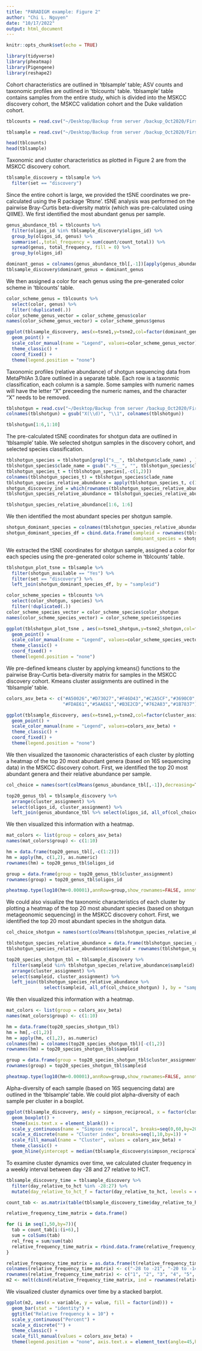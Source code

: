 ```yaml
---
title: "PARADIGM example: Figure 2"
author: "Chi L. Nguyen"
date: "10/17/2022"
output: html_document
---
```


```r
knitr::opts_chunk$set(echo = TRUE)

library(tidyverse)
library(pheatmap)
library(Pigengene)
library(reshape2)

```

Cohort characteristics are outlined in 'tblsample' table; ASV counts and taxonomic profiles are outlined in 'tblcounts' table. 
'tblsample' table contains samples from the entire study, which is divided into the MSKCC discovery cohort, the MSKCC validation cohort and the Duke validation cohort. 

```r

tblcounts = read.csv("~/Desktop/Backup from server /backup_Oct2020/First rotation - VDB/Data - ASV/Sept7_rebuttal/deposited dataset/tblcounts_master_table_deid_MSKCC_9674_Duke_500_101222.csv")

tblsample = read.csv("~/Desktop/Backup from server /backup_Oct2020/First rotation - VDB/Data - ASV/Sept7_rebuttal/deposited dataset/tblsample_cohort_master_table_deid_MSKCC_9674_Duke_500_101222.csv")

head(tblcounts)
head(tblsample)

```

Taxonomic and cluster characteristics as plotted in Figure 2 are from the MSKCC discovery cohort. 

```r

tblsample_discovery = tblsample %>% 
  filter(set == "discovery")

```

Since the entire cohort is large, we provided the tSNE coordinates we pre-calculated using the R package 'Rtsne'. tSNE analysis was performed on the pairwise Bray-Curtis beta-diversity matrix (which was pre-calculated using QIIME). 
We first identified the most abundant genus per sample. 

```r

genus_abundance_tbl = tblcounts %>% 
  filter(oligos_id %in% tblsample_discovery$oligos_id) %>% 
  group_by(oligos_id, genus) %>% 
  summarise(.,total_frequency = sum(count/count_total)) %>% 
  spread(genus, total_frequency, fill = 0) %>% 
  group_by(oligos_id)

dominant_genus = colnames(genus_abundance_tbl[,-1])[apply(genus_abundance_tbl[,-1], 1, which.max)]
tblsample_discovery$dominant_genus = dominant_genus

```

We then assigned a color for each genus using the pre-generated color scheme in 'tblcounts' table. 

```r

color_scheme_genus = tblcounts %>% 
  select(color, genus) %>% 
  filter(!duplicated(.))
color_scheme_genus_vector = color_scheme_genus$color
names(color_scheme_genus_vector) = color_scheme_genus$genus

ggplot(tblsample_discovery, aes(x=tsne1,y=tsne2,col=factor(dominant_genus))) +
  geom_point() +
  scale_color_manual(name = "Legend", values=color_scheme_genus_vector) +
  theme_classic() +
  coord_fixed() +
  theme(legend.position = "none")
```

Taxonomic profiles (relative abundance) of shotgun sequencing data from MetaPhlAn 3.0are outlined in a separate table. Each row is a taxonmic classification, each column is a sample. Some samples with numeric names will have the letter "X" preceeding the numeric names, and the character "X" needs to be removed. 

```r

tblshotgun = read.csv("~/Desktop/Backup from server /backup_Oct2020/First rotation - VDB/Data - ASV/Sept7_rebuttal/deposited dataset/tblshotgun_MetaPhlAn_classification.csv")
colnames(tblshotgun) = gsub("X(\\d)", "\\1", colnames(tblshotgun))

tblshotgun[1:6,1:10]

```

The pre-calculated tSNE coordinates for shotgun data are outlined in 'tblsample' table. We selected shotgun samples in the discovery cohort, and selected species classification.  

```r

tblshotgun_species = tblshotgun[grepl("s__", tblshotgun$clade_name) , ]
tblshotgun_species$clade_name = gsub(".*s__", "", tblshotgun_species$clade_name)
tblshotgun_species_t = t(tblshotgun_species[,-c(1,2)])
colnames(tblshotgun_species_t) = tblshotgun_species$clade_name
tblshotgun_species_relative_abundance = apply(tblshotgun_species_t, c(1,2), function(x){as.numeric(x)/100})
shotgun_discovery_ind = which(rownames(tblshotgun_species_relative_abundance) %in% tblsample_discovery$sampleid)
tblshotgun_species_relative_abundance = tblshotgun_species_relative_abundance[shotgun_discovery_ind,]

tblshotgun_species_relative_abundance[1:6, 1:6]
```

We then identified the most abundant species per shotgun sample. 

```r

shotgun_dominant_species = colnames(tblshotgun_species_relative_abundance)[apply(tblshotgun_species_relative_abundance, 1, which.max)]
shotgun_dominant_species_df = cbind.data.frame(sampleid = rownames(tblshotgun_species_relative_abundance),
                                               dominant_species = shotgun_dominant_species)

```

We extracted the tSNE coordinates for shotgun sample, assigned a color for each species using the pre-generated color scheme in 'tblcounts' table. 

```r

tblshotgun_plot_tsne = tblsample %>% 
  filter(shotgun_available == "Yes") %>% 
  filter(set == "discovery") %>% 
  left_join(shotgun_dominant_species_df, by = "sampleid")

color_scheme_species = tblcounts %>% 
  select(color_shotgun, species) %>% 
  filter(!duplicated(.))
color_scheme_species_vector = color_scheme_species$color_shotgun
names(color_scheme_species_vector) = color_scheme_species$species

ggplot(tblshotgun_plot_tsne , aes(x=tsne1_shotgun,y=tsne2_shotgun,col=factor(dominant_species))) +
  geom_point() +
  scale_color_manual(name = "Legend", values=color_scheme_species_vector) +
  theme_classic() +
  coord_fixed() +
  theme(legend.position = "none")

```

We pre-defined kmeans cluster by applying kmeans() functions to the pairwise Bray-Curtis beta-diversity matrix for samples in the MSKCC discovery cohort. Kmeans cluster assignments are outlined in the 'tblsample' table. 

```r

colors_asv_beta <- c("#A50026","#D73027","#F46D43","#C2A5CF","#3690C0",
                     "#FDAE61","#5AAE61","#B3E2CD","#762A83","#1B7837")

ggplot(tblsample_discovery, aes(x=tsne1,y=tsne2,col=factor(cluster_assignment))) +
  geom_point() +
  scale_color_manual(name = "Legend", values=colors_asv_beta) +
  theme_classic() +
  coord_fixed() +
  theme(legend.position = "none")

```

We then visualized the taxonomic characteristics of each cluster by plotting a heatmap of the top 20 most abundant genera (based on 16S sequencing data) in the MSKCC discovery cohort. First, we identified the top 20 most abundant genera and their relative abundance per sample. 

```r

col_choice = names(sort(colMeans(genus_abundance_tbl[,-1]),decreasing=T)[1:20])

top20_genus_tbl = tblsample_discovery %>% 
  arrange(cluster_assignment) %>% 
  select(oligos_id, cluster_assignment) %>%  
  left_join(genus_abundance_tbl %>% select(oligos_id, all_of(col_choice) ), by = "oligos_id")

```

We then visualized this information with a heatmap. 

```r

mat_colors <- list(group = colors_asv_beta)
names(mat_colors$group) <- c(1:10)

hm = data.frame(top20_genus_tbl[,-c(1:2)])
hm = apply(hm, c(1,2), as.numeric)
rownames(hm) = top20_genus_tbl$oligos_id

group = data.frame(group = top20_genus_tbl$cluster_assignment)
rownames(group) = top20_genus_tbl$oligos_id

pheatmap.type(log10(hm+0.00001),annRow=group,show_rownames=FALSE, annotation_colors = mat_colors)

```

We could also visualize the taxonomic characteristics of each cluster by plotting a heatmap of the top 20 most abundant species (based on shotgun metageonomic sequencing) in the MSKCC discovery cohort. First, we identified the top 20 most abundant species in the shotgun data. 

```r

col_choice_shotgun = names(sort(colMeans(tblshotgun_species_relative_abundance),decreasing=T)[1:20])

tblshotgun_species_relative_abundance = data.frame(tblshotgun_species_relative_abundance)
tblshotgun_species_relative_abundance$sampleid = rownames(tblshotgun_species_relative_abundance)

top20_species_shotgun_tbl = tblsample_discovery %>% 
  filter(sampleid %in% tblshotgun_species_relative_abundance$sampleid) %>% 
  arrange(cluster_assignment) %>% 
  select(sampleid, cluster_assignment) %>%  
  left_join(tblshotgun_species_relative_abundance %>% 
              select(sampleid, all_of(col_choice_shotgun) ), by = "sampleid")

```


We then visualized this information with a heatmap. 

```r

mat_colors <- list(group = colors_asv_beta)
names(mat_colors$group) <- c(1:10)

hm = data.frame(top20_species_shotgun_tbl)
hm = hm[,-c(1,2)]
hm = apply(hm, c(1,2), as.numeric)
colnames(hm) = colnames(top20_species_shotgun_tbl)[-c(1,2)]
rownames(hm) = top20_species_shotgun_tbl$sampleid

group = data.frame(group = top20_species_shotgun_tbl$cluster_assignment)
rownames(group) = top20_species_shotgun_tbl$sampleid

pheatmap.type(log10(hm+0.00001),annRow=group,show_rownames=FALSE, annotation_colors = mat_colors)

```

Alpha-diversity of each sample (based on 16S sequencing data) are outlined in the 'tblsample' table. We could plot alpha-diversity of each sample per cluster in a boxplot. 

```r

ggplot(tblsample_discovery, aes(y = simpson_reciprocal, x = factor(cluster_assignment), fill = factor(cluster_assignment))) + 
  geom_boxplot() +
  theme(axis.text.x = element_blank()) +
  scale_y_continuous(name = "Simpson reciprocal", breaks=seq(0,60,by=20), limits = c(0,60)) +
  scale_x_discrete(name = "Cluster index", breaks=seq(1,10,by=1)) +
  scale_fill_manual(name = "Cluster", values = colors_asv_beta) +
  theme_classic() +
  geom_hline(yintercept = median(tblsample_discovery$simpson_reciprocal), linetype = 2) 

```

To examine cluster dynamics over time, we calculated cluster frequency in a weekly interval between day -28 and 27 relative to HCT. 

```r

tblsample_discovery_time = tblsample_discovery %>% 
  filter(day_relative_to_hct %in% -28:27) %>% 
  mutate(day_relative_to_hct_f = factor(day_relative_to_hct, levels = c(-28:27) ))

count_tab <- as.matrix(table(tblsample_discovery_time$day_relative_to_hct_f, tblsample_discovery_time$cluster_assignment) )

relative_frequency_time_matrix = data.frame()

for (i in seq(1,50,by=7)){
  tab = count_tab[i:(i+6),]
  sum = colSums(tab)
  rel_freq = sum/sum(tab)
  relative_frequency_time_matrix = rbind.data.frame(relative_frequency_time_matrix, rel_freq)
}

relative_frequency_time_matrix = as.data.frame(t(relative_frequency_time_matrix))
colnames(relative_frequency_time_matrix) <- c("-28 to -21", "-20 to -14", "-13 to -7", "-6 to 0", "1 to 7", "8 to 14", "15 to 21", "22 to 28")
rownames(relative_frequency_time_matrix) <- c("1", "2", "3", "4", "5", "6", "7", "8", "9", "10")
m2 <- melt(cbind(relative_frequency_time_matrix, ind = rownames(relative_frequency_time_matrix)), id.vars = c('ind'))

```

We visualized cluster dynamics over time by a stacked barplot. 

```r

ggplot(m2, aes(x = variable, y = value, fill = factor(ind))) + 
  geom_bar(stat = "identity") +
  ggtitle("Relative frequency k = 10") +
  scale_y_continuous("Percent") +
  scale_x_discrete("") +
  theme_classic() + 
  scale_fill_manual(values = colors_asv_beta) +
  theme(legend.position = "none", axis.text.x = element_text(angle=45,hjust=1))

```
